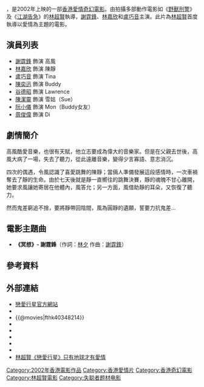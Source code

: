 {{电影信息框
| name = 戀愛行星
| original_name = ''{{lang|en|Tiramisu}}''
| image = Tiramisu DVD cover.jpg
| caption = 電影DVD封面
| director = [[林超賢|林超賢]]
| producer = [[林超賢|林超賢]]<br />[[林小明|林小明]]
| producer_2 = 梁雲傑<br />曾子健
| story = 林超賢
| writer = [[陳旻佑|陳旻佑]]<br />[[李洛驊|李洛驊]]
| starring = [[謝霆鋒|謝霆鋒]]<br />[[林嘉欣|林嘉欣]]<br />[[盧巧音|盧巧音]]
| music = [[韋啟良|韋啟良]]
| maintheme = 〈冥想〉／謝霆鋒
| cinematography = [[陳志英|陳志英]]（[[香港專業電影攝影師學會|HKSC]]）
| editing = [[陳褀合|陳褀合]]（[[HKSE|HKSE]]）
| production_company = {{HK}} 寰宇娛樂有限公司<br>Films Station Production Limited
| distributor = {{HKG}} 寰宇影片發行有限公司
| released = {{HKG}}：{{film date|2002|3|28}}
| runtime = 111 分鐘
| country = {{香港電影產地}}
| language = [[粵語|粵語]]
| gross = [[HK$|HK$]] 2,331,483.00
| website = [http://www.u333.com/films/tiramisu/ 戀愛行星官方網站]
| amg_id = 
| imdb_id = tt0348214
| rate = II B
}}

{{engname|《戀愛行星》|''Tiramisu''}}，是2002年上映的一部[[香港電影|香港愛情奇幻電影]]。由拍攝多部動作電影如《[[野獸刑警|野獸刑警]]》及《[[江湖告急|江湖告急]]》的[[林超賢|林超賢]]執導，[[謝霆鋒|謝霆鋒]]、[[林嘉欣|林嘉欣]]和[[盧巧音|盧巧音]]主演。此片為[[林超賢|林超賢]]首度執導以愛情為主題的電影。

== 演員列表 ==
* [[謝霆鋒|謝霆鋒]] 飾演 高風
* [[林嘉欣|林嘉欣]] 飾演 陳靜
* [[盧巧音|盧巧音]] 飾演 Tina
* [[陳奕迅|陳奕迅]] 飾演 Buddy
* [[谷德昭|谷德昭]] 飾演 Lawrence
* [[陳潔靈|陳潔靈]] 飾演 雪姑（Sue）
* [[阮小儀|阮小儀]] 飾演 Mon（Buddy女友）
* [[周俊偉|周俊偉]] 飾演 Di

== 劇情簡介 ==
高風酷愛音樂，也很有天賦，他立志要成為偉大的音樂家。但是在父親去世後，高風大病了一場，失去了聽力，從此遠離音樂，變得少言寡語、意志消沉。

四次的偶遇，令風認識了喜愛跳舞的陳靜；當倆人準備發展這段感情時，一次車禍奪去了靜的生命。由於七天後就是靜一直嚮往的跳舞決賽，靜的魂魄不甘心離開，她要求風讓她寄居在他體內，風答允；另一方面，風借助靜的耳朵，又恢復了聽力。

然而鬼差窮追不捨，要將靜帶回陰間，風為圓靜的遺願，誓要力抗鬼差...

== 電影主題曲 ==
* '''《冥想》- 謝霆鋒'''（作詞：[[林夕|林夕]]   作曲：[[謝霆鋒|謝霆鋒]]）
== 參考資料 ==

{{reflist}}

== 外部連結 ==
* [http://www.u333.com/films/tiramisu/ 戀愛行星官方網站] {{Wayback|url=http://www.u333.com/films/tiramisu/ |date=20200130073713 }}
*{{hkmdb title|9867}}
*{{@movies|fthk40348214}}
*{{douban}}
*{{Mtime|17285}}
*{{Amg movie|328907}}
*{{rotten-tomatoes|tiramisu}}
*{{imdb title|0348214}}
* [http://www.iatolife.com/CEDB/magsearch.jsp?artid=8889 林超賢《戀愛行星》只有地球才有愛情] {{Wayback|url=http://www.iatolife.com/CEDB/magsearch.jsp?artid=8889 |date=20160304185821 }}

{{林超贤}}
{{谢霆锋}}
{{陳奕迅}}
{{DEFAULTSORT:Tiramisu}}
[[Category:2002年香港電影作品|Category:2002年香港電影作品]]
[[Category:香港愛情片|Category:香港愛情片]]
[[Category:香港奇幻電影|Category:香港奇幻電影]]
[[Category:林超賢電影|Category:林超賢電影]]
[[Category:失聪者题材电影|Category:失聪者题材电影]]